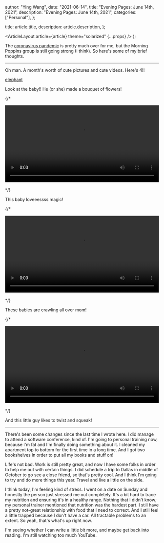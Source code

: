 
  author: "Ying Wang",
  date: "2021-06-14",
  title: "Evening Pages: June 14th, 2021",
  description: "Evening Pages: June 14th, 2021",
  categories: ["Personal"],
};

  title: article.title,
  description: article.description,
};

  <ArticleLayout article={article} theme="solarized" {...props} />
);

The [coronavirus
pandemic](https://en.wikipedia.org/wiki/2019-20_coronavirus_pandemic) is pretty
much over for me, but the Morning Poppins group is still going strong (I think).
So here's some of my brief thoughts.

---

Oh man. A month's worth of cute pictures and cute videos. Here's 4!!

[elephant](/img/posts/2021/06/14/evening_pages.png)

Look at the baby!! He (or she) made a bouquet of flowers!

{/\* <!-- https://stackoverflow.com/a/26276254 -->

<video style="width: 100%; width: -moz-available; width: -webkit-fill-available;
    width: fill-available; max-width: 100%;" controls> <source
    src="/video/posts/2021/06/14/evening_pages_1.mp4" type="video/mp4"> Your
browser does not support HTML5 video. </video> <br/>
<br/> */}

This baby loveeessss magic!

{/\* <!-- https://stackoverflow.com/a/26276254 -->

<video style="width: 100%; width: -moz-available; width: -webkit-fill-available;
    width: fill-available; max-width: 100%;" controls> <source
    src="/video/posts/2021/06/14/evening_pages_2.mp4" type="video/mp4"> Your
browser does not support HTML5 video. </video> <br/>
<br/> */}

These babies are crawling all over mom!

{/\* <!-- https://stackoverflow.com/a/26276254 -->

<video style="width: 100%; width: -moz-available; width: -webkit-fill-available;
    width: fill-available; max-width: 100%;" controls> <source
    src="/video/posts/2021/06/14/evening_pages_3.mp4" type="video/mp4"> Your
browser does not support HTML5 video. </video> <br/>
<br/> */}

And this little guy likes to twist and squeak!

---

There's been some changes since the last time I wrote here. I did manage to
attend a software conference, kind of. I'm going to personal training now,
because I'm fat and I'm finally doing something about it. I cleaned my apartment
top to bottom for the first time in a long time. And I got two bookshelves in
order to put all my books and stuff on!

Life's not bad. Work is still pretty great, and now I have some folks in order
to help me out with certain things. I did schedule a trip to Dallas in middle of
October to go see a close friend, so that's pretty cool. And I think I'm going
to try and do more things this year. Travel and live a little on the side.

I think today, I'm feeling kind of stress. I went on a date on Sunday and
honestly the person just stressed me out completely. It's a bit hard to trace my
nutrition and ensuring it's in a healthy range. Nothing that I didn't know; my
personal trainer mentioned that nutrition was the hardest part. I still have a
pretty not-great relationship with food that I need to correct. And I still feel
a little trapped because I don't have a car. All tractable problems to an
extent. So yeah, that's what's up right now.

I'm seeing whether I can write a little bit more, and maybe get back into
reading. I'm still watching too much YouTube.
